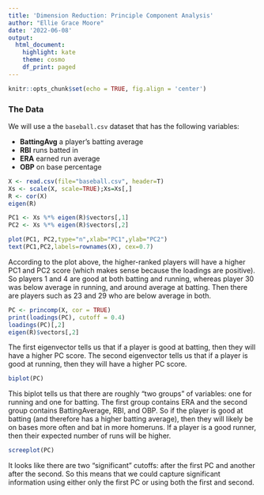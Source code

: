 ```yaml
---
title: 'Dimension Reduction: Principle Component Analysis'
author: "Ellie Grace Moore"
date: '2022-06-08'
output: 
  html_document: 
    highlight: kate
    theme: cosmo
    df_print: paged
---
```


```r
knitr::opts_chunk$set(echo = TRUE, fig.align = 'center')
```

### The Data

  We will use a the `baseball.csv` dataset that has the following variables:
  
  * **BattingAvg** a player's batting average
  * **RBI** runs batted in
  * **ERA** earned run average
  * **OBP** on base percentage

```r
X <- read.csv(file="baseball.csv", header=T)
Xs <- scale(X, scale=TRUE);Xs=Xs[,]
R <- cor(X)
eigen(R)
```

```r
PC1 <- Xs %*% eigen(R)$vectors[,1]
PC2 <- Xs %*% eigen(R)$vectors[,2]

plot(PC1, PC2,type="n",xlab="PC1",ylab="PC2")
text(PC1,PC2,labels=rownames(X), cex=0.7)
```

  According to the plot above, the higher-ranked players will have a higher PC1 and PC2 score (which makes sense because the loadings are positive). So players 1 and 4 are good at both batting and running, whereas player 30 was below average in running, and around average at batting. Then there are players such as 23 and 29 who are below average in both.


```r
PC <- princomp(X, cor = TRUE) 
print(loadings(PC), cutoff = 0.4) 
loadings(PC)[,2] 
eigen(R)$vectors[,2] 
```

The first eigenvector tells us that if a player is good at batting, then they will have a higher PC score. The second eigenvector tells us that if a player is good at running, then they will have a higher PC score. 


```r
biplot(PC)
```

  This biplot tells us that there are roughly "two groups" of variables: one for running and one for batting. The first group contains ERA and the second group contains BattingAverage, RBI, and OBP. So if the player is good at batting (and therefore has a higher batting average), then they will likely be on bases more often and bat in more homeruns. If a player is a good runner, then their expected number of runs will be higher. 

```r
screeplot(PC)
```

It looks like there are two "significant" cutoffs: after the first PC and another after the second. So this means that we could capture significant information using either only the first PC or using both the first and second.
